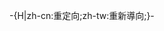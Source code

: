 <noinclude>{{This is a redirect/rcat}}</noinclude>-{H|zh-cn:重定向;zh-tw:重新導向;}-{{Redirect template
 |name=列表重定向
 |to=列表
 |info=本重定向聚集了簡要說明的「次要項目列表」型條目，單項題目的[[Wikipedia:關注度|關注度]]不足以將之獨立條目
** 在有文章結構的段落，像是虛構世界的一段傳記，或者將歷史術語連結至有解釋的章節，應使用{{tl|章節重定向}}。
 |all category=列表重定向
}}<noinclude>
{{Redirect_template/autodoc}}</noinclude>